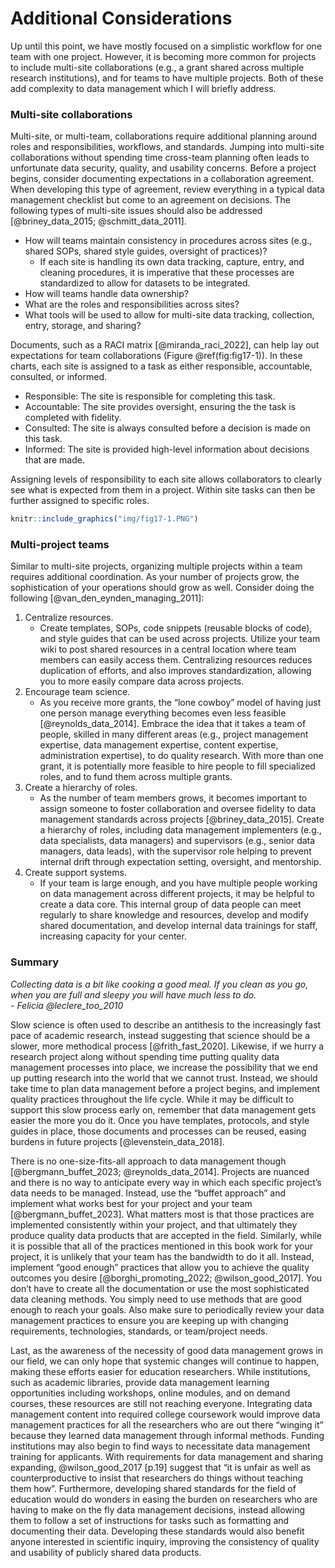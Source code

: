# Additional Considerations

Up until this point, we have mostly focused on a simplistic workflow for one team with one project. However, it is becoming more common for projects to include multi-site collaborations (e.g., a grant shared across multiple research institutions), and for teams to have multiple projects. Both of these add complexity to data management which I will briefly address.

### Multi-site collaborations

Multi-site, or multi-team, collaborations require additional planning around roles and responsibilities, workflows, and standards. Jumping into multi-site collaborations without spending time cross-team planning often leads to unfortunate data security, quality, and usability concerns. Before a project begins, consider documenting expectations in a collaboration agreement. When developing this type of agreement, review everything in a typical data management checklist but come to an agreement on decisions. The following types of multi-site issues should also be addressed [@briney_data_2015; @schmitt_data_2011].

- How will teams maintain consistency in procedures across sites (e.g., shared SOPs, shared style guides, oversight of practices)?
  - If each site is handling its own data tracking, capture, entry, and cleaning procedures, it is imperative that these processes are standardized to allow for datasets to be integrated.
- How will teams handle data ownership?
- What are the roles and responsibilities across sites?
- What tools will be used to allow for multi-site data tracking, collection, entry, storage, and sharing?

Documents, such as a RACI matrix [@miranda_raci_2022], can help lay out expectations for team collaborations (Figure \@ref(fig:fig17-1)). In these charts, each site is assigned to a task as either responsible, accountable, consulted, or informed. 

- Responsible: The site is responsible for completing this task.
- Accountable: The site provides oversight, ensuring the the task is completed with fidelity.
- Consulted: The site is always consulted before a decision is made on this task.
- Informed: The site is provided high-level information about decisions that are made.

Assigning levels of responsibility to each site allows collaborators to clearly see what is expected from them in a project. Within site tasks can then be further assigned to specific roles. 

```r

knitr::include_graphics("img/fig17-1.PNG")

```

### Multi-project teams

Similar to multi-site projects, organizing multiple projects within a team requires additional coordination. As your number of projects grow, the sophistication of your operations should grow as well. Consider doing the following [@van_den_eynden_managing_2011]:

1. Centralize resources.
    - Create templates, SOPs, code snippets (reusable blocks of code), and style guides that can be used across projects. Utilize your team wiki to post shared resources in a central location where team members can easily access them.  Centralizing resources reduces duplication of efforts, and also improves standardization, allowing you to more easily compare data across projects. 
2. Encourage team science.
    - As you receive more grants, the "lone cowboy" model of having just one person manage everything becomes even less feasible [@reynolds_data_2014]. Embrace the idea that it takes a team of people, skilled in many different areas (e.g., project management expertise, data management expertise, content expertise, administration expertise), to do quality research. With more than one grant, it is potentially more feasible to hire people to fill specialized roles, and to fund them across multiple grants.
3. Create a hierarchy of roles.
    - As the number of team members grows, it becomes important to assign someone to foster collaboration and oversee fidelity to data management standards across projects [@briney_data_2015]. Create a hierarchy of roles, including data management implementers (e.g., data specialists, data managers) and supervisors (e.g., senior data managers, data leads), with the supervisor role helping to prevent internal drift through expectation setting, oversight, and mentorship.
4. Create support systems.
    - If your team is large enough, and you have multiple people working on data management across different projects, it may be helpful to create a data core. This internal group of data people can meet regularly to share knowledge and resources, develop and modify shared documentation, and develop internal data trainings for staff, increasing capacity for your center.

### Summary

*Collecting data is a bit like cooking a good meal. If you clean as you go, when you are full and sleepy you will have much less to do.*<br> *- Felicia @leclere_too_2010*

Slow science is often used to describe an antithesis to the increasingly fast pace of academic research, instead suggesting that science should be a slower, more methodical process [@frith_fast_2020]. Likewise, if we hurry a research project along without spending time putting quality data management processes into place, we increase the possibility that we end up putting research into the world that we cannot trust. Instead, we should take time to plan data management before a project begins, and implement quality practices throughout the life cycle. While it may be difficult to support this slow process early on, remember that data management gets easier the more you do it. Once you have templates, protocols, and style guides in place, those documents and processes can be reused, easing burdens in future projects [@levenstein_data_2018].

There is no one-size-fits-all approach to data management though [@bergmann_buffet_2023; @reynolds_data_2014]. Projects are nuanced and there is no way to anticipate every way in which each specific project's data needs to be managed. Instead, use the "buffet approach" and implement what works best for your project and your team [@bergmann_buffet_2023]. What matters most is that those practices are implemented consistently within your project, and that ultimately they produce quality data products that are accepted in the field. Similarly, while it is possible that all of the practices mentioned in this book work for your project, it is unlikely that your team has the bandwidth to do it all. Instead, implement "good enough" practices that allow you to achieve the quality outcomes you desire [@borghi_promoting_2022; @wilson_good_2017]. You don't have to create all the documentation or use the most sophisticated data cleaning methods. You simply need to use methods that are good enough to reach your goals. Also make sure to periodically review your data management practices to ensure you are keeping up with changing requirements, technologies, standards, or team/project needs.

Last, as the awareness of the necessity of good data management grows in our field, we can only hope that systemic changes will continue to happen, making these efforts easier for education researchers. While institutions, such as academic libraries, provide data management learning opportunities including workshops, online modules, and on demand courses, these resources are still not reaching everyone. Integrating data management content into required college coursework would improve data management practices for all the researchers who are out there "winging it" because they learned data management through informal methods. Funding institutions may also begin to find ways to necessitate data management training for applicants. With requirements for data management and sharing expanding, @wilson_good_2017 [p.19] suggest that "it is unfair as well as counterproductive to insist that researchers do things without teaching them how". Furthermore, developing shared standards for the field of education would do wonders in easing the burden on researchers who are having to make on the fly data management decisions, instead allowing them to follow a set of instructions for tasks such as formatting and documenting their data. Developing these standards would also benefit anyone interested in scientific inquiry, improving the consistency of quality and usability of publicly shared data products. 
